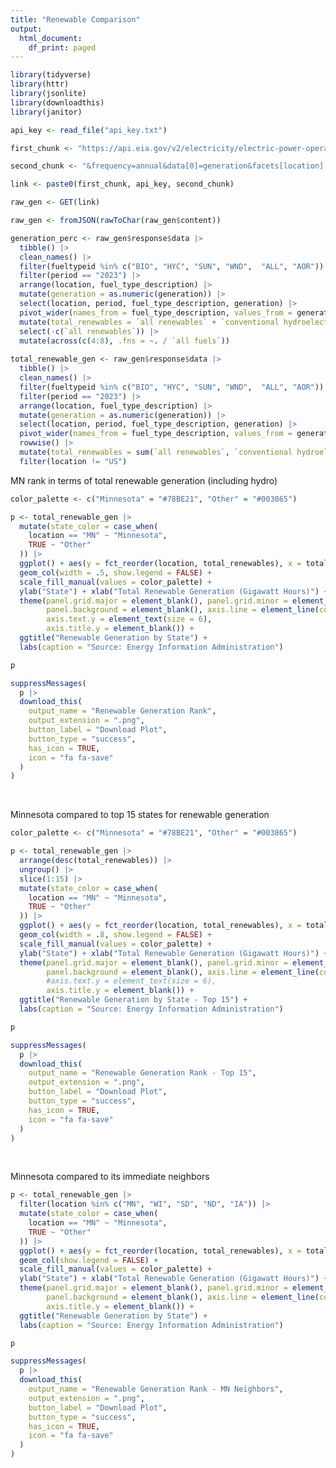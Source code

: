 ```yaml
---
title: "Renewable Comparison"
output:
  html_document:
    df_print: paged
---
```


```r

library(tidyverse)
library(httr)
library(jsonlite)
library(downloadthis)
library(janitor)

api_key <- read_file("api_key.txt")

first_chunk <- "https://api.eia.gov/v2/electricity/electric-power-operational-data/data/?api_key="

second_chunk <- "&frequency=annual&data[0]=generation&facets[location][]=AK&facets[location][]=AL&facets[location][]=AR&facets[location][]=AZ&facets[location][]=CA&facets[location][]=CO&facets[location][]=CT&facets[location][]=DE&facets[location][]=FL&facets[location][]=GA&facets[location][]=HI&facets[location][]=IA&facets[location][]=ID&facets[location][]=IL&facets[location][]=IN&facets[location][]=KS&facets[location][]=KY&facets[location][]=LA&facets[location][]=MA&facets[location][]=MD&facets[location][]=ME&facets[location][]=MI&facets[location][]=MN&facets[location][]=MO&facets[location][]=MS&facets[location][]=MT&facets[location][]=NC&facets[location][]=ND&facets[location][]=NE&facets[location][]=NH&facets[location][]=NJ&facets[location][]=NM&facets[location][]=NV&facets[location][]=NY&facets[location][]=OH&facets[location][]=OK&facets[location][]=OR&facets[location][]=PA&facets[location][]=RI&facets[location][]=SC&facets[location][]=SD&facets[location][]=TN&facets[location][]=TX&facets[location][]=US&facets[location][]=UT&facets[location][]=VA&facets[location][]=VT&facets[location][]=WA&facets[location][]=WI&facets[location][]=WV&facets[location][]=WY&sort[0][column]=period&sort[0][direction]=desc&offset=0&length=5000&facets[sectorid][]=99"

link <- paste0(first_chunk, api_key, second_chunk)

raw_gen <- GET(link)

raw_gen <- fromJSON(rawToChar(raw_gen$content))

generation_perc <- raw_gen$response$data |> 
  tibble() |> 
  clean_names() |> 
  filter(fueltypeid %in% c("BIO", "HYC", "SUN", "WND",  "ALL", "AOR")) |> 
  filter(period == "2023") |> 
  arrange(location, fuel_type_description) |> 
  mutate(generation = as.numeric(generation)) |> 
  select(location, period, fuel_type_description, generation) |> 
  pivot_wider(names_from = fuel_type_description, values_from = generation) |> 
  mutate(total_renewables = `all renewables` + `conventional hydroelectric`) |> 
  select(-c(`all renewables`)) |> 
  mutate(across(c(4:8), .fns = ~. / `all fuels`))
  
total_renewable_gen <- raw_gen$response$data |> 
  tibble() |> 
  clean_names() |> 
  filter(fueltypeid %in% c("BIO", "HYC", "SUN", "WND",  "ALL", "AOR")) |> 
  filter(period == "2023") |> 
  arrange(location, fuel_type_description) |> 
  mutate(generation = as.numeric(generation)) |> 
  select(location, period, fuel_type_description, generation) |> 
  pivot_wider(names_from = fuel_type_description, values_from = generation) |> 
  rowwise() |> 
  mutate(total_renewables = sum(`all renewables`, `conventional hydroelectric`, na.rm = TRUE)) |> 
  filter(location != "US")


```

MN rank in terms of total renewable generation (including hydro)

```r

color_palette <- c("Minnesota" = "#78BE21", "Other" = "#003865")

p <- total_renewable_gen |> 
  mutate(state_color = case_when(
    location == "MN" ~ "Minnesota", 
    TRUE ~ "Other"
  )) |> 
  ggplot() + aes(y = fct_reorder(location, total_renewables), x = total_renewables, fill = state_color) + 
  geom_col(width = .5, show.legend = FALSE) + 
  scale_fill_manual(values = color_palette) + 
  ylab("State") + xlab("Total Renewable Generation (Gigawatt Hours)") + 
  theme(panel.grid.major = element_blank(), panel.grid.minor = element_blank(),
        panel.background = element_blank(), axis.line = element_line(colour = "black"), 
        axis.text.y = element_text(size = 6), 
        axis.title.y = element_blank()) + 
  ggtitle("Renewable Generation by State") + 
  labs(caption = "Source: Energy Information Administration")

p

suppressMessages(
  p |> 
  download_this(
    output_name = "Renewable Generation Rank", 
    output_extension = ".png", 
    button_label = "Download Plot",
    button_type = "success", 
    has_icon = TRUE,
    icon = "fa fa-save"
  )
)

```
&nbsp;
&nbsp;

Minnesota compared to top 15 states for renewable generation

```r

color_palette <- c("Minnesota" = "#78BE21", "Other" = "#003865")

p <- total_renewable_gen |> 
  arrange(desc(total_renewables)) |> 
  ungroup() |> 
  slice(1:15) |> 
  mutate(state_color = case_when(
    location == "MN" ~ "Minnesota", 
    TRUE ~ "Other"
  )) |> 
  ggplot() + aes(y = fct_reorder(location, total_renewables), x = total_renewables, fill = state_color) + 
  geom_col(width = .8, show.legend = FALSE) + 
  scale_fill_manual(values = color_palette) + 
  ylab("State") + xlab("Total Renewable Generation (Gigawatt Hours)") + 
  theme(panel.grid.major = element_blank(), panel.grid.minor = element_blank(),
        panel.background = element_blank(), axis.line = element_line(colour = "black"), 
        #axis.text.y = element_text(size = 6), 
        axis.title.y = element_blank()) + 
  ggtitle("Renewable Generation by State - Top 15") + 
  labs(caption = "Source: Energy Information Administration")

p

suppressMessages(
  p |> 
  download_this(
    output_name = "Renewable Generation Rank - Top 15", 
    output_extension = ".png", 
    button_label = "Download Plot",
    button_type = "success", 
    has_icon = TRUE,
    icon = "fa fa-save"
  )
)

```


&nbsp;
&nbsp;

Minnesota compared to its immediate neighbors

```r

p <- total_renewable_gen |> 
  filter(location %in% c("MN", "WI", "SD", "ND", "IA")) |> 
  mutate(state_color = case_when(
    location == "MN" ~ "Minnesota", 
    TRUE ~ "Other"
  )) |> 
  ggplot() + aes(y = fct_reorder(location, total_renewables), x = total_renewables, fill = state_color) + 
  geom_col(show.legend = FALSE) + 
  scale_fill_manual(values = color_palette) + 
  ylab("State") + xlab("Total Renewable Generation (Gigawatt Hours)") + 
  theme(panel.grid.major = element_blank(), panel.grid.minor = element_blank(),
        panel.background = element_blank(), axis.line = element_line(colour = "black"), 
        axis.title.y = element_blank()) + 
  ggtitle("Renewable Generation by State") + 
  labs(caption = "Source: Energy Information Administration")

p

suppressMessages(
  p |> 
  download_this(
    output_name = "Renewable Generation Rank - MN Neighbors", 
    output_extension = ".png", 
    button_label = "Download Plot",
    button_type = "success", 
    has_icon = TRUE,
    icon = "fa fa-save"
  )
)

```





















